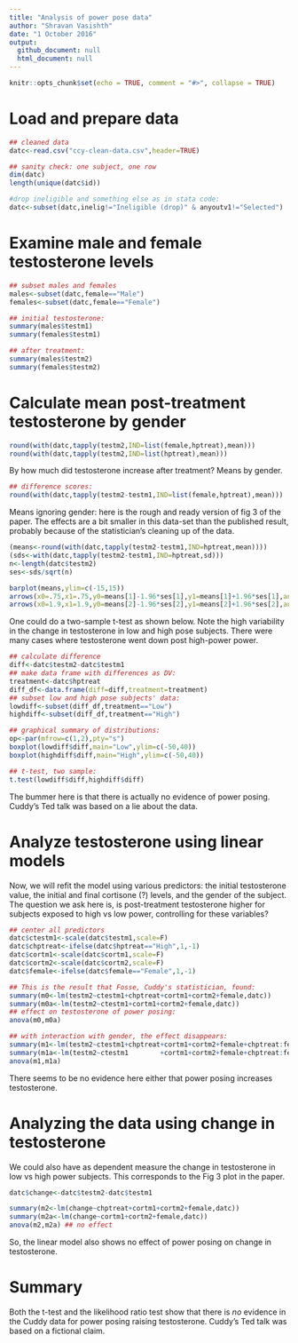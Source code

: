 ```yaml
---
title: "Analysis of power pose data"
author: "Shravan Vasishth"
date: "1 October 2016"
output:
  github_document: null
  html_document: null
---
```


```r
knitr::opts_chunk$set(echo = TRUE, comment = "#>", collapse = TRUE)
```

# Load and prepare data

```r
## cleaned data
datc<-read.csv("ccy-clean-data.csv",header=TRUE)

## sanity check: one subject, one row
dim(datc)
length(unique(datc$id))

#drop ineligible and something else as in stata code:
datc<-subset(datc,inelig!="Ineligible (drop)" & anyoutv1!="Selected")
```

# Examine male and female testosterone levels

```r
## subset males and females
males<-subset(datc,female=="Male")
females<-subset(datc,female=="Female")

## initial testosterone:
summary(males$testm1)
summary(females$testm1)

## after treatment:
summary(males$testm2)
summary(females$testm2)
```

# Calculate mean post-treatment testosterone by gender

```r
round(with(datc,tapply(testm2,IND=list(female,hptreat),mean)))
round(with(datc,tapply(testm2,IND=list(hptreat),mean)))
```

By how much did testosterone increase after treatment? Means by gender.

```r
## difference scores:
round(with(datc,tapply(testm2-testm1,IND=list(female,hptreat),mean)))
```

Means ignoring gender: here is the rough and ready version of fig 3 of the paper.
The effects are a bit smaller in this data-set than the published result, probably because of the statistician's cleaning up of the data.

```r
(means<-round(with(datc,tapply(testm2-testm1,IND=hptreat,mean))))
(sds<-with(datc,tapply(testm2-testm1,IND=hptreat,sd)))
n<-length(datc$testm2)
ses<-sds/sqrt(n)

barplot(means,ylim=c(-15,15))
arrows(x0=.75,x1=.75,y0=means[1]-1.96*ses[1],y1=means[1]+1.96*ses[1],angle=90,code=3)
arrows(x0=1.9,x1=1.9,y0=means[2]-1.96*ses[2],y1=means[2]+1.96*ses[2],angle=90,code=3)
```

One could do a two-sample t-test as shown below. Note the high variability in the change in testosterone in low and high pose subjects. There were many cases where testosterone went down post high-power power. 

```r
## calculate difference
diff<-datc$testm2-datc$testm1
## make data frame with differences as DV:
treatment<-datc$hptreat
diff_df<-data.frame(diff=diff,treatment=treatment)
## subset low and high pose subjects' data:
lowdiff<-subset(diff_df,treatment=="Low")
highdiff<-subset(diff_df,treatment=="High")

## graphical summary of distributions:
op<-par(mfrow=c(1,2),pty="s")
boxplot(lowdiff$diff,main="Low",ylim=c(-50,40))
boxplot(highdiff$diff,main="High",ylim=c(-50,40))

## t-test, two sample:
t.test(lowdiff$diff,highdiff$diff)
```

The bummer here is that there is actually no evidence of power posing. 
Cuddy's Ted talk was based on a lie about the data.

# Analyze testosterone using linear models

Now, we will refit the model using various predictors: the initial 
testosterone value, the initial and final cortisone (?) levels, and 
the gender of the subject. The question we ask here is, is post-treatment
testosterone higher for subjects exposed to high vs low power, controlling
for these variables?

```r
## center all predictors
datc$ctestm1<-scale(datc$testm1,scale=F)
datc$chptreat<-ifelse(datc$hptreat=="High",1,-1)
datc$cortm1<-scale(datc$cortm1,scale=F)
datc$cortm2<-scale(datc$cortm2,scale=F)
datc$female<-ifelse(datc$female=="Female",1,-1)

## This is the result that Fosse, Cuddy's statistician, found:
summary(m0<-lm(testm2~ctestm1+chptreat+cortm1+cortm2+female,datc))
summary(m0a<-lm(testm2~ctestm1+cortm1+cortm2+female,datc))
## effect on testosterone of power posing:
anova(m0,m0a)

## with interaction with gender, the effect disappears:
summary(m1<-lm(testm2~ctestm1+chptreat+cortm1+cortm2+female+chptreat:female,datc))
summary(m1a<-lm(testm2~ctestm1        +cortm1+cortm2+female+chptreat:female,datc))
anova(m1,m1a)
```

There seems to be no evidence here either that power posing increases testosterone.

# Analyzing the data using change in testosterone

We could also have as dependent measure the change in testosterone in low vs high power subjects. This corresponds to the Fig 3 plot in the paper.

```r
datc$change<-datc$testm2-datc$testm1

summary(m2<-lm(change~chptreat+cortm1+cortm2+female,datc))
summary(m2a<-lm(change~cortm1+cortm2+female,datc))
anova(m2,m2a) ## no effect
```

So, the linear model also shows no effect of power posing on change in testosterone.

# Summary

Both the t-test and the likelihood ratio test show that there is *no* evidence in the Cuddy data for power posing raising testosterone. Cuddy's Ted talk was based on a fictional claim.
